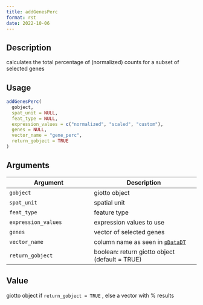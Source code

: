 ```yaml
--- 
title: addGenesPerc 
format: rst 
date: 2022-10-06 
--- 
```


## Description

calculates the total percentage of (normalized) counts for a subset of selected genes


## Usage

```r
addGenesPerc(
  gobject,
  spat_unit = NULL,
  feat_type = NULL,
  expression_values = c("normalized", "scaled", "custom"),
  genes = NULL,
  vector_name = "gene_perc",
  return_gobject = TRUE
)
```


## Arguments

Argument      |Description
------------- |----------------
`gobject`     |     giotto object
`spat_unit`     |     spatial unit
`feat_type`     |     feature type
`expression_values`     |     expression values to use
`genes`     |     vector of selected genes
`vector_name`     |     column name as seen in [`pDataDT`](#pdatadt)
`return_gobject`     |     boolean: return giotto object (default = TRUE)


## Value

giotto object if `return_gobject = TRUE` , else a vector with % results



